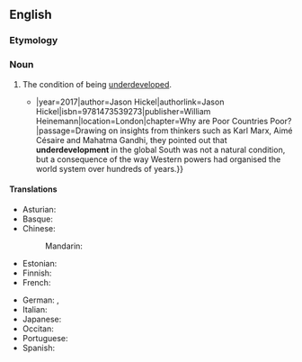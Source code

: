 ==English==
{{wikipedia}}

===Etymology===
{{prefix|en|under|development}}

===Noun===
{{en-noun|~}}

# The condition of being [[underdeveloped]].
#* {{quote-book|en|title=The Divide{{...|: A Brief Guide to Global Inequality and its Solutions }}|year=2017|author=Jason Hickel|authorlink=Jason Hickel|isbn=9781473539273|publisher=William Heinemann|location=London|chapter=Why are Poor Countries Poor?|passage=Drawing on insights from thinkers such as Karl Marx, Aimé Césaire and Mahatma Gandhi, they pointed out that '''underdevelopment''' in the global South was not a natural condition, but a consequence of the way Western powers had organised the world system over hundreds of years.}}

====Translations====
{{trans-top}}
* Asturian: {{t|ast|subdesarrollu}}
* Basque: {{t|eu|azpigarapen}}
* Chinese:
*: Mandarin: {{t|cmn|欠发达地区}}
* Estonian: {{t|et|alaareng}}
* Finnish: {{t|fi|alikehitys}}
* French: {{t+|fr|sous-développement|m}}
{{trans-mid}}
* German: {{t|de|Unterentwicklung|f}}, {{t+|de|Rückständigkeit|f}}
* Italian: {{t+|it|sottosviluppo|m}}
* Japanese: {{t|ja|開発中で}}
* Occitan: {{t+|oc|sosdesvolopament}}
* Portuguese: {{t+|pt|subdesenvolvimento|m}}
* Spanish: {{t|es|subdesarrollo|m}}
{{trans-bottom}}